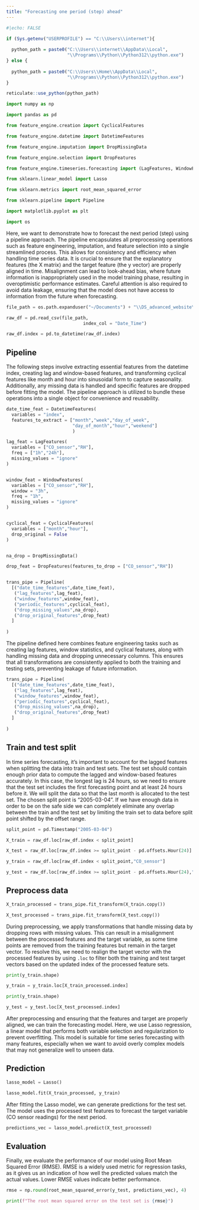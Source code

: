 ```yaml
---
title: "Forecasting one period (step) ahead"
---
```


```r
#|echo: FALSE

if (Sys.getenv("USERPROFILE") == "C:\\Users\\internet"){
  
  python_path = paste0("C:\\Users\\internet\\AppData\\Local",
                       "\\Programs\\Python\\Python312\\python.exe")
} else {
  
  python_path = paste0("C:\\Users\\Home\\AppData\\Local",
                       "\\Programs\\Python\\Python312\\python.exe")
}

reticulate::use_python(python_path)

```

```python

import numpy as np

import pandas as pd

from feature_engine.creation import CyclicalFeatures

from feature_engine.datetime import DatetimeFeatures

from feature_engine.imputation import DropMissingData

from feature_engine.selection import DropFeatures 

from feature_engine.timeseries.forecasting import (LagFeatures, WindowFeatures)

from sklearn.linear_model import Lasso

from sklearn.metrics import root_mean_squared_error

from sklearn.pipeline import Pipeline

import matplotlib.pyplot as plt

import os 

```

Here, we want to demonstrate how to forecast the next period (step) using a pipeline approach. The pipeline encapsulates all preprocessing operations such as feature engineering, imputation, and feature selection into a single streamlined process. This allows for consistency and efficiency when handling time series data. It is crucial to ensure that the explanatory features (the X matrix) and the target feature (the y vector) are properly aligned in time. Misalignment can lead to look-ahead bias, where future information is inappropriately used in the model training phase, resulting in overoptimistic performance estimates. Careful attention is also required to avoid data leakage, ensuring that the model does not have access to information from the future when forecasting.

```python

file_path = os.path.expanduser("~/Documents") + "\\DS_advanced_website\\data\\example_air_quality.csv"

raw_df = pd.read_csv(file_path,
                             index_col = "Date_Time")

raw_df.index = pd.to_datetime(raw_df.index)

```

## Pipeline

The following steps involve extracting essential features from the datetime index, creating lag and window-based features, and transforming cyclical features like month and hour into sinusoidal form to capture seasonality. Additionally, any missing data is handled and specific features are dropped before fitting the model. The pipeline approach is utilized to bundle these operations into a single object for convenience and reusability.

```python

date_time_feat = DatetimeFeatures(
  variables = "index",
  features_to_extract = ["month","week","day_of_week",
                         "day_of_month","hour","weekend"]
                         )

lag_feat = LagFeatures(
  variables = ["CO_sensor","RH"],
  freq = ["1h","24h"],
  missing_values = "ignore"
)


window_feat = WindowFeatures(
  variables = ["CO_sensor","RH"],
  window = "3h",
  freq = "1h",
  missing_values = "ignore"
)


cyclical_feat = CyclicalFeatures(
  variables = ["month","hour"],
  drop_original = False
)


na_drop = DropMissingData()

drop_feat = DropFeatures(features_to_drop = ["CO_sensor","RH"])


trans_pipe = Pipeline(
  [("date_time_features",date_time_feat),
   ("lag_features",lag_feat),
   ("window_features",window_feat),
   ("periodic_features",cyclical_feat),
   ("drop_missing_values",na_drop),
   ("drop_original_features",drop_feat)
  ]
  
)


```

The pipeline defined here combines feature engineering tasks such as creating lag features, window statistics, and cyclical features, along with handling missing data and dropping unnecessary columns. This ensures that all transformations are consistently applied to both the training and testing sets, preventing leakage of future information.

```python

trans_pipe = Pipeline(
  [("date_time_features",date_time_feat),
   ("lag_features",lag_feat),
   ("window_features",window_feat),
   ("periodic_features",cyclical_feat),
   ("drop_missing_values",na_drop),
   ("drop_original_features",drop_feat)
  ]
  
)

```

## Train and test split

In time series forecasting, it’s important to account for the lagged features when splitting the data into train and test sets. The test set should contain enough prior data to compute the lagged and window-based features accurately. In this case, the longest lag is 24 hours, so we need to ensure that the test set includes the first forecasting point and at least 24 hours before it. We will split the data so that the last month is allocated to the test set. The chosen split point is "2005-03-04". If we have enough data in order to be on the safe side we can completely eliminate any overlap between the train and the test set by limiting the train set to data before split point shifted by the offset range.

```python

split_point = pd.Timestamp("2005-03-04")

X_train = raw_df.loc[raw_df.index < split_point]

X_test = raw_df.loc[raw_df.index >= split_point - pd.offsets.Hour(24)]

y_train = raw_df.loc[raw_df.index < split_point,"CO_sensor"]

y_test = raw_df.loc[raw_df.index >= split_point - pd.offsets.Hour(24),"CO_sensor"]


```

## Preprocess data

```python

X_train_processed = trans_pipe.fit_transform(X_train.copy())

X_test_processed = trans_pipe.fit_transform(X_test.copy())

```

During preprocessing, we apply transformations that handle missing data by dropping rows with missing values. This can result in a misalignment between the processed features and the target variable, as some time points are removed from the training features but remain in the target vector. To resolve this, we need to realign the target vector with the processed features by using `.loc` to filter both the training and test target vectors based on the updated index of the processed feature sets.

```python

print(y_train.shape)

y_train = y_train.loc[X_train_processed.index]

print(y_train.shape)

y_test = y_test.loc[X_test_processed.index]

```


After preprocessing and ensuring that the features and target are properly aligned, we can train the forecasting model. Here, we use Lasso regression, a linear model that performs both variable selection and regularization to prevent overfitting. This model is suitable for time series forecasting with many features, especially when we want to avoid overly complex models that may not generalize well to unseen data.

## Prediction

```python

lasso_model = Lasso()

lasso_model.fit(X_train_processed, y_train)

```

After fitting the Lasso model, we can generate predictions for the test set. The model uses the processed test features to forecast the target variable (CO sensor readings) for the next period.

```python

predictions_vec = lasso_model.predict(X_test_processed)

```

## Evaluation

Finally, we evaluate the performance of our model using Root Mean Squared Error (RMSE). RMSE is a widely used metric for regression tasks, as it gives us an indication of how well the predicted values match the actual values. Lower RMSE values indicate better performance.

```python

rmse = np.round(root_mean_squared_error(y_test, predictions_vec), 4)

print(f"The root mean squared error on the test set is {rmse}")

```